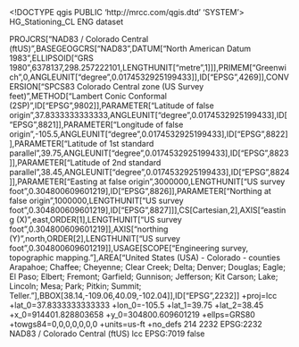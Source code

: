 <!DOCTYPE qgis PUBLIC 'http://mrcc.com/qgis.dtd' 'SYSTEM'>
<qgis version="3.30.2-'s-Hertogenbosch">
  <identifier>HG_Stationing_CL</identifier>
  <parentidentifier></parentidentifier>
  <language>ENG</language>
  <type>dataset</type>
  <title>HG_Stationing_CL</title>
  <abstract></abstract>
  <links/>
  <dates/>
  <fees></fees>
  <encoding></encoding>
  <crs>
    <spatialrefsys nativeFormat="Wkt">
      <wkt>PROJCRS["NAD83 / Colorado Central (ftUS)",BASEGEOGCRS["NAD83",DATUM["North American Datum 1983",ELLIPSOID["GRS 1980",6378137,298.257222101,LENGTHUNIT["metre",1]]],PRIMEM["Greenwich",0,ANGLEUNIT["degree",0.0174532925199433]],ID["EPSG",4269]],CONVERSION["SPCS83 Colorado Central zone (US Survey feet)",METHOD["Lambert Conic Conformal (2SP)",ID["EPSG",9802]],PARAMETER["Latitude of false origin",37.8333333333333,ANGLEUNIT["degree",0.0174532925199433],ID["EPSG",8821]],PARAMETER["Longitude of false origin",-105.5,ANGLEUNIT["degree",0.0174532925199433],ID["EPSG",8822]],PARAMETER["Latitude of 1st standard parallel",39.75,ANGLEUNIT["degree",0.0174532925199433],ID["EPSG",8823]],PARAMETER["Latitude of 2nd standard parallel",38.45,ANGLEUNIT["degree",0.0174532925199433],ID["EPSG",8824]],PARAMETER["Easting at false origin",3000000,LENGTHUNIT["US survey foot",0.304800609601219],ID["EPSG",8826]],PARAMETER["Northing at false origin",1000000,LENGTHUNIT["US survey foot",0.304800609601219],ID["EPSG",8827]]],CS[Cartesian,2],AXIS["easting (X)",east,ORDER[1],LENGTHUNIT["US survey foot",0.304800609601219]],AXIS["northing (Y)",north,ORDER[2],LENGTHUNIT["US survey foot",0.304800609601219]],USAGE[SCOPE["Engineering survey, topographic mapping."],AREA["United States (USA) - Colorado - counties Arapahoe; Chaffee; Cheyenne; Clear Creek; Delta; Denver; Douglas; Eagle; El Paso; Elbert; Fremont; Garfield; Gunnison; Jefferson; Kit Carson; Lake; Lincoln; Mesa; Park; Pitkin; Summit; Teller."],BBOX[38.14,-109.06,40.09,-102.04]],ID["EPSG",2232]]</wkt>
      <proj4>+proj=lcc +lat_0=37.8333333333333 +lon_0=-105.5 +lat_1=39.75 +lat_2=38.45 +x_0=914401.828803658 +y_0=304800.609601219 +ellps=GRS80 +towgs84=0,0,0,0,0,0,0 +units=us-ft +no_defs</proj4>
      <srsid>214</srsid>
      <srid>2232</srid>
      <authid>EPSG:2232</authid>
      <description>NAD83 / Colorado Central (ftUS)</description>
      <projectionacronym>lcc</projectionacronym>
      <ellipsoidacronym>EPSG:7019</ellipsoidacronym>
      <geographicflag>false</geographicflag>
    </spatialrefsys>
  </crs>
  <extent/>
</qgis>
